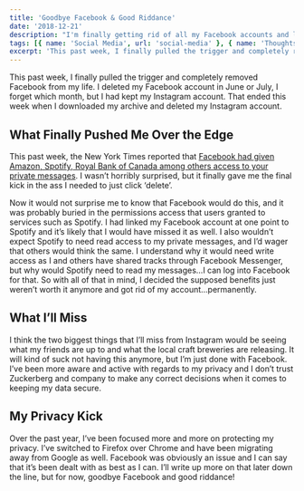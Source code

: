 ```yaml
---
title: 'Goodbye Facebook & Good Riddance'
date: '2018-12-21'
description: "I'm finally getting rid of all my Facebook accounts and leaving the platform."
tags: [{ name: 'Social Media', url: 'social-media' }, { name: 'Thoughts', url: 'thoughts' }]
excerpt: 'This past week, I finally pulled the trigger and completely removed Facebook from my life. I deleted my Facebook account in June or July, I forget which month, but I had kept my Instagram account. That ended this week when I downloaded my archive and deleted my Instagram account.'
---
```


This past week, I finally pulled the trigger and completely removed Facebook from my life. I deleted my Facebook account in June or July, I forget which month, but I had kept my Instagram account. That ended this week when I downloaded my archive and deleted my Instagram account.

## What Finally Pushed Me Over the Edge

This past week, the New York Times reported that [Facebook had given Amazon, Spotify, Royal Bank of Canada among others access to your private messages](https://www.nytimes.com/2018/12/19/technology/facebook-data-sharing.html). I wasn’t horribly surprised, but it finally gave me the final kick in the ass I needed to just click ‘delete’.

Now it would not surprise me to know that Facebook would do this, and it was probably buried in the permissions access that users granted to services such as Spotify. I had linked my Facebook account at one point to Spotify and it’s likely that I would have missed it as well. I also wouldn’t expect Spotify to need read access to my private messages, and I’d wager that others would think the same. I understand why it would need write access as I and others have shared tracks through Facebook Messenger, but why would Spotify need to read my messages...I can log into Facebook for that. So with all of that in mind, I decided the supposed benefits just weren’t worth it anymore and got rid of my account...permanently.

## What I’ll Miss

I think the two biggest things that I’ll miss from Instagram would be seeing what my friends are up to and what the local craft breweries are releasing. It will kind of suck not having this anymore, but I’m just done with Facebook. I’ve been more aware and active with regards to my privacy and I don’t trust Zuckerberg and company to make any correct decisions when it comes to keeping my data secure.

## My Privacy Kick

Over the past year, I’ve been focused more and more on protecting my privacy. I’ve switched to Firefox over Chrome and have been migrating away from Google as well. Facebook was obviously an issue and I can say that it’s been dealt with as best as I can. I’ll write up more on that later down the line, but for now, goodbye Facebook and good riddance!
